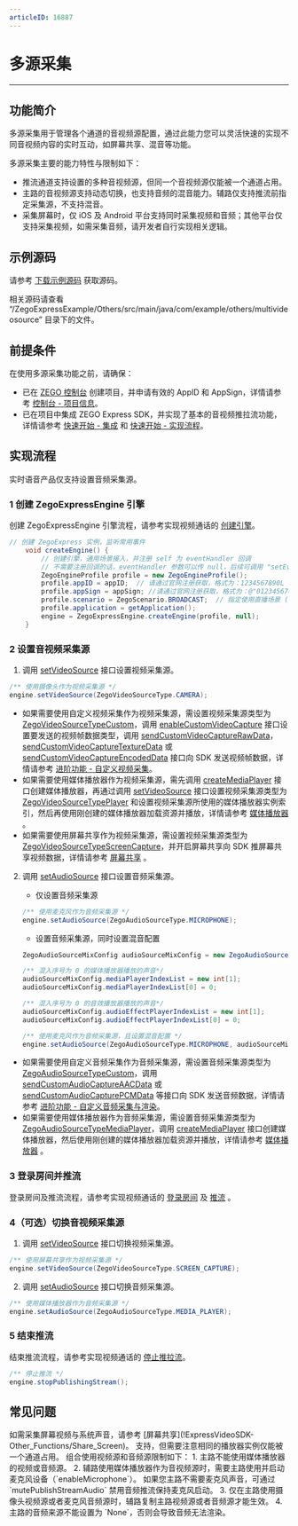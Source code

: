 ```yaml
---
articleID: 16887
---
```

# 多源采集

- - -
## 功能简介

多源采集用于管理各个通道的音视频源配置，通过此能力您可以灵活快速的实现不同音视频内容的实时互动，如屏幕共享、混音等功能。

多源采集主要的能力特性与限制如下：
- 推流通道支持设置的多种音视频源，但同一个音视频源仅能被一个通道占用。
- 主路的音视频源支持动态切换，也支持音频的混音能力。辅路仅支持推流前指定采集源，不支持混音。
- 采集屏幕时，仅 iOS 及 Android 平台支持同时采集视频和音频；其他平台仅支持采集视频，如需采集音频，请开发者自行实现相关逻辑。

## 示例源码

请参考 [下载示例源码](!DownloadDemo/DownloadDemo) 获取源码。

相关源码请查看 “/ZegoExpressExample/Others/src/main/java/com/example/others/multivideosource” 目录下的文件。

## 前提条件

在使用多源采集功能之前，请确保：

- 已在 [ZEGO 控制台](https://console.zego.im) 创建项目，并申请有效的 AppID 和 AppSign，详情请参考 [控制台 - 项目信息](/console/project-info)。
- 已在项目中集成 ZEGO Express SDK，并实现了基本的音视频推拉流功能，详情请参考 [快速开始 - 集成](!Integration/SDK_Integration) 和 [快速开始 - 实现流程](!Integration/Solution_Implementation)。


## 实现流程

<Warning title="注意">



实时语音产品仅支持设置音频采集源。
</Warning>

### 1 创建 ZegoExpressEngine 引擎

创建 ZegoExpressEngine 引擎流程，请参考实现视频通话的 [创建引擎](!Integration/Solution_Implementation#CreateEngine)。

```java
// 创建 ZegoExpress 实例，监听常用事件
    void createEngine() {
        // 创建引擎，通用场景接入，并注册 self 为 eventHandler 回调
        // 不需要注册回调的话，eventHandler 参数可以传 null，后续可调用 "setEventHandler:" 方法设置回调
        ZegoEngineProfile profile = new ZegoEngineProfile();
        profile.appID = appID;  // 请通过官网注册获取，格式为：1234567890L
        profile.appSign = appSign; //请通过官网注册获取，格式为：@"0123456789012345678901234567890123456789012345678901234567890123"（共64个字符）
        profile.scenario = ZegoScenario.BROADCAST;  // 指定使用直播场景 (请根据实际情况填写适合你业务的场景)
        profile.application = getApplication();
        engine = ZegoExpressEngine.createEngine(profile, null);
    }
```

### 2 设置音视频采集源

1. 调用 [setVideoSource](@setVideoSource) 接口设置视频采集源。

```java
/** 使用摄像头作为视频采集源 */
engine.setVideoSource(ZegoVideoSourceType.CAMERA);
```

<Note title="说明">

- 如果需要使用自定义视频采集作为视频采集源，需设置视频采集源类型为 [ZegoVideoSourceTypeCustom](@ZegoVideoSourceTypeCustom)，调用 [enableCustomVideoCapture](@enableCustomVideoCapture) 接口设置要发送的视频帧数据类型，调用 [sendCustomVideoCaptureRawData](@sendCustomVideoCaptureRawData)，[sendCustomVideoCaptureTextureData](@sendCustomVideoCaptureTextureData) 或 [sendCustomVideoCaptureEncodedData](@sendCustomVideoCaptureEncodedData) 接口向 SDK 发送视频帧数据，详情请参考 [进阶功能 - 自定义视频采集](!ExpressVideoSDK-VideoAdvanced/CustomVideoCapture)。
- 如果需要使用媒体播放器作为视频采集源，需先调用 [createMediaPlayer](@createMediaPlayer) 接口创建媒体播放器，再通过调用 [setVideoSource](@setVideoSource) 接口设置视频采集源类型为 [ZegoVideoSourceTypePlayer](@ZegoVideoSourceTypePlayer) 和设置视频采集源所使用的媒体播放器实例索引，然后再使用刚创建的媒体播放器加载资源并播放，详情请参考 [媒体播放器](!Other_Functions/MediaPlayer) 。
- 如果需要使用屏幕共享作为视频采集源，需设置视频采集源类型为 [ZegoVideoSourceTypeScreenCapture](@ZegoVideoSourceTypeScreenCapture)，并开启屏幕共享向 SDK 推屏幕共享视频数据，详情请参考 [屏幕共享](!ExpressVideoSDK-Other_Functions/Share_Screen) 。

</Note>

2. 调用 [setAudioSource](@setAudioSource) 接口设置音频采集源。

    - 仅设置音频采集源
    ```java
    /** 使用麦克风作为音频采集源 */
    engine.setAudioSource(ZegoAudioSourceType.MICROPHONE);
    ```

    - 设置音频采集源，同时设置混音配置
    ```java
    ZegoAudioSourceMixConfig audioSourceMixConfig = new ZegoAudioSourceMixConfig();

    /** 混入序号为 0 的媒体播放器播放的声音*/
    audioSourceMixConfig.mediaPlayerIndexList = new int[1];
    audioSourceMixConfig.mediaPlayerIndexList[0] = 0;

    /** 混入序号为 0 的音效播放器播放的声音*/
    audioSourceMixConfig.audioEffectPlayerIndexList = new int[1];
    audioSourceMixConfig.audioEffectPlayerIndexList[0] = 0;

    /** 使用麦克风作为音频采集源，且设置混音配置 */
    engine.setAudioSource(ZegoAudioSourceType.MICROPHONE, audioSourceMixConfig);
    ```

<Note title="说明">

- 如果需要使用自定义音频采集作为音频采集源，需设置音频采集源类型为 [ZegoAudioSourceTypeCustom](@ZegoAudioSourceTypeCustom)，调用 [sendCustomAudioCaptureAACData](@sendCustomAudioCaptureAACData) 或 [sendCustomAudioCapturePCMData](@sendCustomAudioCapturePCMData) 等接口向 SDK 发送音频数据，详情请参考 [进阶功能 - 自定义音频采集与渲染](!AudioAdvanced/custom_audio_io)。
- 如果需要使用媒体播放器作为音频采集源，需设置音频采集源类型为 [ZegoAudioSourceTypeMediaPlayer](@ZegoAudioSourceTypeMediaPlayer)，调用 [createMediaPlayer](@createMediaPlayer) 接口创建媒体播放器，然后使用刚创建的媒体播放器加载资源并播放，详情请参考 [媒体播放器](!Other_Functions/MediaPlayer) 。

</Note>

### 3 登录房间并推流

登录房间及推流流程，请参考实现视频通话的 [登录房间](!Integration/Solution_Implementation#createroom) 及 [ 推流](!Integration/Solution_Implementation#publishingStream) 。

### 4（可选）切换音视频采集源

1. 调用 [setVideoSource](@setVideoSource) 接口切换视频采集源。

```java
/** 使用屏幕共享作为视频采集源 */
engine.setVideoSource(ZegoVideoSourceType.SCREEN_CAPTURE);
```

2. 调用 [setAudioSource](@setAudioSource) 接口切换音频采集源。

```java
/** 使用媒体播放器作为音频采集源 */
engine.setAudioSource(ZegoAudioSourceType.MEDIA_PLAYER);
```

### 5 结束推流

结束推流流程，请参考实现视频通话的 [停止推拉流](!Integration/Solution_Implementation#stopPublishingStream)。

```java
/** 停止推流 */
engine.stopPublishingStream();
```


## 常见问题

<Accordion title="如何采集屏幕视频与系统声音?" defaultOpen="false">
如需采集屏幕视频与系统声音，请参考 [屏幕共享](!ExpressVideoSDK-Other_Functions/Share_Screen)。
</Accordion>

<Accordion title="是否支持设置多个媒体播放器?" defaultOpen="false">
支持，但需要注意相同的播放器实例仅能被一个通道占用。
</Accordion>

<Accordion title="组合使用视频源和音频源时有哪些限制？" defaultOpen="false">
组合使用视频源和音频源限制如下：
1. 主路不能使用媒体播放器的视频或音频源。
2. 辅路使用媒体播放器作为音视频源时，需要主路使用并启动麦克风设备（`enableMicrophone`）。
如果您主路不需要麦克风声音，可通过 `mutePublishStreamAudio` 禁用音频推流保持麦克风启动。
3. 仅在主路使用摄像头视频源或者麦克风音频源时，辅路复制主路视频源或者音频源才能生效。
4. 主路的音频来源不能设置为 `None`，否则会导致音频无法渲染。
</Accordion>